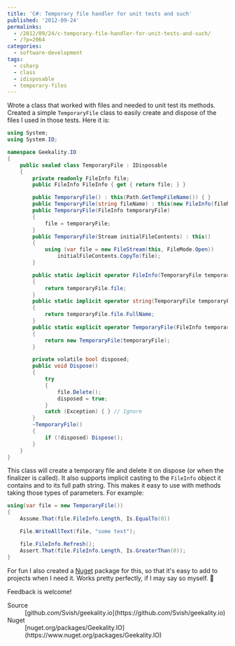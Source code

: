 ---
title: 'C#: Temporary file handler for unit tests and such'
published: '2012-09-24'
permalinks:
  - /2012/09/24/c-temporary-file-handler-for-unit-tests-and-such/
  - /?p=2064
categories:
  - software-development
tags:
  - csharp
  - class
  - idisposable
  - temporary-files
---

Wrote a class that worked with files and needed to unit test its methods. Created a simple `TemporaryFile` class to easily create and dispose of the files I used in those tests. Here it is:

```csharp
using System;
using System.IO;

namespace Geekality.IO
{
    public sealed class TemporaryFile : IDisposable
    {
        private readonly FileInfo file;
        public FileInfo FileInfo { get { return file; } }

        public TemporaryFile() : this(Path.GetTempFileName()) { }
        public TemporaryFile(string fileName) : this(new FileInfo(fileName)) { }
        public TemporaryFile(FileInfo temporaryFile)
        {
            file = temporaryFile;
        }
        public TemporaryFile(Stream initialFileContents) : this()
        {
            using (var file = new FileStream(this, FileMode.Open))
                initialFileContents.CopyTo(file);
        }

        public static implicit operator FileInfo(TemporaryFile temporaryFile)
        {
            return temporaryFile.file;
        }
        public static implicit operator string(TemporaryFile temporaryFile)
        {
            return temporaryFile.file.FullName;
        }
        public static explicit operator TemporaryFile(FileInfo temporaryFile)
        {
            return new TemporaryFile(temporaryFile);
        }

        private volatile bool disposed;
        public void Dispose()
        {
            try
            {
                file.Delete();
                disposed = true;
            }
            catch (Exception) { } // Ignore
        }
        ~TemporaryFile()
        {
            if (!disposed) Dispose();
        }
    }
}
```

This class will create a temporary file and delete it on dispose (or when the finalizer is called). It also supports implicit casting to the `FileInfo` object it contains and to its full path string. This makes it easy to use with methods taking those types of parameters. For example:

```csharp
using(var file = new TemporaryFile())
{
    Assume.That(file.FileInfo.Length, Is.EqualTo(0))

    File.WriteAllText(file, "some text");

    file.FileInfo.Refresh();
    Assert.That(file.FileInfo.Length, Is.GreaterThan(0));
}
```

For fun I also created a [Nuget](http://www.nuget.org/) package for this, so that it's easy to add to projects when I need it. Works pretty perfectly, if I may say so myself. 🙂

Feedback is welcome!

<Note>
  <dl>
    <dt>Source</dt>
    <dd>
      [github.com/Svish/geekality.io](https://github.com/Svish/geekality.io)
    </dd>
    <dt>Nuget</dt>
    <dd>
      [nuget.org/packages/Geekality.IO](https://www.nuget.org/packages/Geekality.IO)
    </dd>
  </dl>
</Note>
